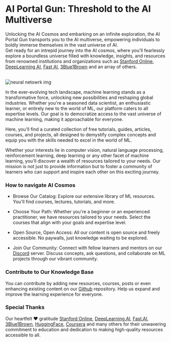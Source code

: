 # AI Portal Gun: Threshold to the AI Multiverse

Unlocking the AI Cosmos and embarking on an infinite exploration, the AI Portal Gun transports you to the AI multiverse, empowering individuals to boldly immerse themselves in the vast universe of AI.  
Get ready for an intrepid journey into the AI cosmos, where you'll fearlessly explore a boundless universe filled with knowledge, insights, and resources from renowned institutions and organizations such as [Stanford Online](https://online.stanford.edu/), [DeepLearning AI](https://www.deeplearning.ai/), [Fast AI](https://www.fast.ai/), [3Blue1Brown](https://www.youtube.com/@3blue1brown) and an array of others.

<br />
<img src="/static/img/neuralNetwork.png" alt="neural netowrk img" />


In the ever-evolving tech landscape, machine learning stands as a transformative force, unlocking new possibilities and reshaping global industries. Whether you're a seasoned data scientist, an enthusiastic learner, or entirely new to the world of ML, our platform caters to all expertise levels. Our goal is to democratize access to the vast universe of machine learning, making it approachable for everyone.

Here, you'll find a curated collection of free tutorials, guides, articles, courses, and projects, all designed to demystify complex concepts and equip you with the skills needed to excel in the world of ML.

Whether your interests lie in computer vision, natural language processing, reinforcement learning, deep learning or any other facet of machine learning, you'll discover a wealth of resources tailored to your needs. Our mission is not just to provide information but to foster a community of learners who can support and inspire each other on this exciting journey.

### How to navigate AI Cosmos

- Browse Our Catalog: Explore our extensive library of ML resources. You'll find courses, lectures, tutorials, and more.

- Choose Your Path: Whether you're a beginner or an experienced practitioner, we have resources tailored to your needs. Select the courses that align with your goals and expertise level.

- Open Source, Open Access: All our content is open source and freely accessible. No paywalls, just knowledge waiting to be explored.

- Join Our Community: Connect with fellow learners and mentors on our [Discord](https://discord.gg/vp4E46d3jB) server. Discuss concepts, ask questions, and collaborate on ML projects through our vibrant community.

### Contribute to Our Knowledge Base

You can contribute by adding new resources, courses, posts or even enhancing existing content on our [Github](https://github.com/severus27/OpenMLGuide) repository. Help us expand and improve the learning experience for everyone.

### Special Thanks

Our heartfelt ❤️ gratitude [Stanford Online](https://online.stanford.edu/), [DeepLearning.AI](https://www.deeplearning.ai/), [Fast.AI](https://www.fast.ai/), [3Blue1Brown](https://www.youtube.com/@3blue1brown), [HuggingFace](https://huggingface.co/), [Coursera](http://coursera.org/) and many others for their unwavering commitment to education and dedication to making high-quality resources accessible to all.

